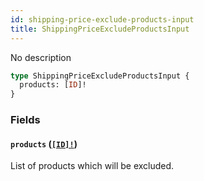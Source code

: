 ```yaml
---
id: shipping-price-exclude-products-input
title: ShippingPriceExcludeProductsInput
---
```


No description

```graphql
type ShippingPriceExcludeProductsInput {
  products: [ID]!
}
```

### Fields

#### `products` ([`[ID]!`](/api-reference/scalars/id.mdx))

List of products which will be excluded.
